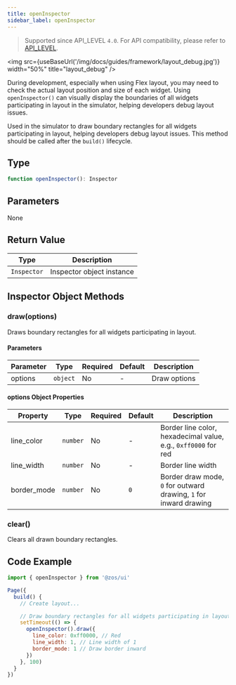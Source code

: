 ```yaml
---
title: openInspector
sidebar_label: openInspector
---
```



> Supported since API_LEVEL `4.0`. For API compatibility, please refer to [API_LEVEL](../../../../guides/framework/device/compatibility.md).

<img
  src={useBaseUrl('/img/docs/guides/framework/layout_debug.jpg')}
  width="50%"
  title="layout_debug"
/>

During development, especially when using Flex layout, you may need to check the actual layout position and size of each widget. Using `openInspector()` can visually display the boundaries of all widgets participating in layout in the simulator, helping developers debug layout issues.

Used in the simulator to draw boundary rectangles for all widgets participating in layout, helping developers debug layout issues. This method should be called after the `build()` lifecycle.

## Type

```ts
function openInspector(): Inspector
```

## Parameters

None

## Return Value

| Type        | Description               |
| ----------- | ------------------------- |
| `Inspector` | Inspector object instance |

## Inspector Object Methods

### draw(options)

Draws boundary rectangles for all widgets participating in layout.

#### Parameters

| Parameter | Type                | Required | Default | Description  |
| --------- | ------------------- | -------- | ------- | ------------ |
| options   | <code>object</code> | No       | -       | Draw options |

#### options Object Properties

| Property    | Type                | Required | Default | Description                                                       |
| ----------- | ------------------- | -------- | ------- | ----------------------------------------------------------------- |
| line_color  | <code>number</code> | No       | -       | Border line color, hexadecimal value, e.g., `0xff0000` for red    |
| line_width  | <code>number</code> | No       | -       | Border line width                                                 |
| border_mode | <code>number</code> | No       | `0`     | Border draw mode, `0` for outward drawing, `1` for inward drawing |

### clear()

Clears all drawn boundary rectangles.

## Code Example

```js
import { openInspector } from '@zos/ui'

Page({
  build() {
    // Create layout...

    // Draw boundary rectangles for all widgets participating in layout
    setTimeout(() => {
      openInspector().draw({
        line_color: 0xff0000, // Red
        line_width: 1, // Line width of 1
        border_mode: 1 // Draw border inward
      })
    }, 100)
  }
})
```
